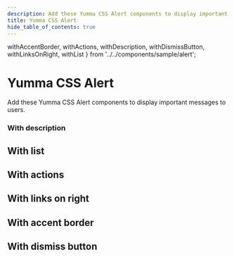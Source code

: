 ```yaml
---
description: Add these Yumma CSS Alert components to display important messages to users.
title: Yumma CSS Alert
hide_table_of_contents: true
---
```



  withAccentBorder,
  withActions,
  withDescription,
  withDismissButton,
  withLinksOnRight,
  withList
} from '../../components/sample/alert';

# Yumma CSS Alert

Add these Yumma CSS Alert components to display important messages to users.

### With description

<Preview
  data = {withDescription}
  usePadding
  useTabs
  useVersion = '1d7891e'
/>

## With list

<Preview
  data = {withList}
  usePadding
  useTabs
  useVersion = '1d7891e'
/>

## With actions

<Preview
  data = {withActions}
  usePadding
  useTabs
  useVersion = '1d7891e'
/>

## With links on right

<Preview
  data = {withLinksOnRight}
  usePadding
  useTabs
  useVersion = '1d7891e'
/>

## With accent border

<Preview
  data = {withAccentBorder}
  usePadding
  useTabs
  useVersion = '1d7891e'
/>

## With dismiss button

<Preview
  data = {withDismissButton}
  usePadding
  useTabs
  useVersion = '1d7891e'
/>